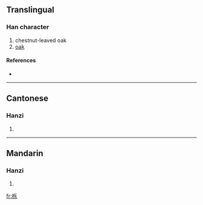 {{also|櫟}}
==Translingual==

===Han character===
{{Han char|rn=75|rad=木|as=05|sn=9|four=|canj=木竹女木 (DHVD)}}

# chestnut-leaved oak
# [[oak]]

====References====
* {{Han ref|kx=0521.121|hdz=21186.090|uh=680E|ud=26638}}

----

==Cantonese==

===Hanzi===
{{yue-hanzi|jyut=|y=lik1}}

# {{defn|Cantonese}}

----

==Mandarin==

===Hanzi===
{{cmn-hanzi|tra=櫟|pin=[[lì]] ([[li4]])|wg=li<sup>4</sup>}}

# {{defn|Mandarin}}

[[fr:栎]]